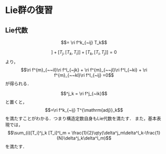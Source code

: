 # Lie群の復習

## Lie代数

$$= \ri f^k_{~ij} T_k$$

$$]+  [T_j,[T_k,T_i]]+[T_k,[T_i,T_j]]=0$$ より，
$$\ri f^{m}_{~~il}\ri f^l_{~jk} 
  +  \ri f^{m}_{~~jl}\ri f^l_{~ki} 
  +  \ri f^{m}_{~~kl}\ri f^l_{~ij} =0$$ が得られる．

$$^j_k = \ri f^j_{~ik}$$ と置くと，
$$=\ri f^k_{~ij} T^{\mathrm{adj}}_k$$
を満たすことがわかる．つまり構造定数自身もLie代数を満たす．
また，基本表現では，
$$\sum_{i}[T_i]^j_k [T_i]^l_m = \frac{1}{2}\qty(\delta^j_m\delta^l_k-\frac{1}{N}\delta^j_k\delta^l_m)$$
を満たす．

